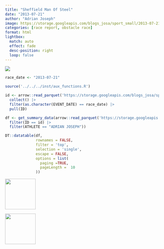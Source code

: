 ```yaml
---
title: "Sheffield Man Of Steel"
date: "2013-07-21"
author: "Adrian Joseph"
image: https://storage.googleapis.com/blogs_josa/sport_small/2013-07-21_SHEFFIELD_MAN_OF_STEEL/img/01.png
categories: [race report, obstacle race]
format: html
lightbox:
  match: auto
  effect: fade
  desc-position: right
  loop: false
---
```


![](https://storage.googleapis.com/blogs_josa/sport_small/2013-07-21_SHEFFIELD_MAN_OF_STEEL/img/01.png)

```r
race_date <- "2013-07-21"

source('../../../inst/aux_functions.R')

id <- arrow::read_parquet('https://storage.googleapis.com/blogs_josa/sport/parquets/main_dataset.parquet') |>
  collect() |>
  filter(as.character(EVENT_DATE) == race_date) |>
  pull(ID)

df <- get_summary_data(arrow::read_parquet('https://storage.googleapis.com/blogs_josa/sport/parquets/all_results.parquet') |>
  filter(ID == id) |>
  filter(ATHLETE == "ADRIAN JOSEPH"))

DT::datatable(df,
              rownames = FALSE,
              filter = 'top',
              selection = 'single',
              escape = FALSE,
              options = list(
                paging =TRUE,
                pageLength =  10
              ))
```


::: {layout-ncol=4}
![](https://storage.googleapis.com/blogs_josa/sport_small/2013-07-21_SHEFFIELD_MAN_OF_STEEL/img/00.png){ width="100" group="hi" }

![](https://storage.googleapis.com/blogs_josa/sport_small/2013-07-21_SHEFFIELD_MAN_OF_STEEL/img/01.png){ width="100" group="hi" }


:::
